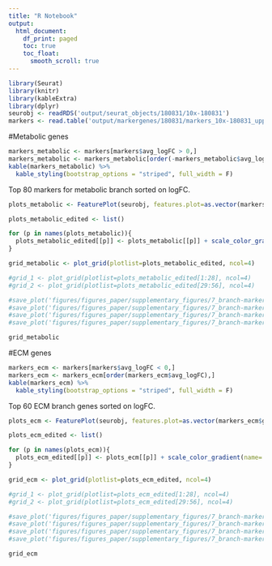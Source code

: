 ```yaml
---
title: "R Notebook"
output:
  html_document:
    df_print: paged
    toc: true
    toc_float: 
      smooth_scroll: true
---
```


```r
library(Seurat)
library(knitr)
library(kableExtra)
library(dplyr)
seurobj <- readRDS('output/seurat_objects/180831/10x-180831')
markers <- read.table('output/markergenes/180831/markers_10x-180831_upperbranch_lowerbranch_negbinom.tsv', header=T)
```

#Metabolic genes

```r
markers_metabolic <- markers[markers$avg_logFC > 0,]
markers_metabolic <- markers_metabolic[order(-markers_metabolic$avg_logFC),]
kable(markers_metabolic) %>%
  kable_styling(bootstrap_options = "striped", full_width = F)
```

Top 80 markers for metabolic branch sorted on logFC.

```r
plots_metabolic <- FeaturePlot(seurobj, features.plot=as.vector(markers_metabolic$gene[1:80]), nCol=4, cols.use=c('gray', 'blue'), no.legend=F, no.axes=T, do.return=T)

plots_metabolic_edited <- list()

for (p in names(plots_metabolic)){
  plots_metabolic_edited[[p]] <- plots_metabolic[[p]] + scale_color_gradient(name='Expr.', low='gray', high='blue', guide='colorbar') + theme(legend.title=element_text(size=9), legend.text=element_text(size=9), legend.key.height = unit(0.6, 'cm'), legend.key.width=unit(0.2, 'cm'))
}

grid_metabolic <- plot_grid(plotlist=plots_metabolic_edited, ncol=4)

#grid_1 <- plot_grid(plotlist=plots_metabolic_edited[1:28], ncol=4)
#grid_2 <- plot_grid(plotlist=plots_metabolic_edited[29:56], ncol=4)

#save_plot('figures/figures_paper/supplementary_figures/7_branch-marker-genes/markers_upper_branch_1-28.pdf', grid_1, base_height=16, base_width=12)
#save_plot('figures/figures_paper/supplementary_figures/7_branch-marker-genes/markers_upper_branch_29_56.pdf', grid_2, base_height=16, base_width=12)
#save_plot('figures/figures_paper/supplementary_figures/7_branch-marker-genes/markers_upper_branch_1-28.png', grid_1, base_height=16, base_width=12)
#save_plot('figures/figures_paper/supplementary_figures/7_branch-marker-genes/markers_upper_branch_29_56.png', grid_2, base_height=16, base_width=12)
```

```r
grid_metabolic
```

#ECM genes

```r
markers_ecm <- markers[markers$avg_logFC < 0,]
markers_ecm <- markers_ecm[order(markers_ecm$avg_logFC),]
kable(markers_ecm) %>%
  kable_styling(bootstrap_options = "striped", full_width = F)
```

Top 60 ECM branch genes sorted on logFC.

```r
plots_ecm <- FeaturePlot(seurobj, features.plot=as.vector(markers_ecm$gene[1:80]), nCol=4, cols.use=c('gray', 'blue'), no.legend=F, no.axes=T, do.return=T)

plots_ecm_edited <- list()

for (p in names(plots_ecm)){
  plots_ecm_edited[[p]] <- plots_ecm[[p]] + scale_color_gradient(name='Expr.', low='gray', high='blue', guide='colorbar') + theme(legend.title=element_text(size=9), legend.text=element_text(size=9), legend.key.height = unit(0.6, 'cm'), legend.key.width=unit(0.2, 'cm'))
}

grid_ecm <- plot_grid(plotlist=plots_ecm_edited, ncol=4)

#grid_1 <- plot_grid(plotlist=plots_ecm_edited[1:28], ncol=4)
#grid_2 <- plot_grid(plotlist=plots_ecm_edited[29:56], ncol=4)

#save_plot('figures/figures_paper/supplementary_figures/7_branch-marker-genes/markers_lower_branch_1-28.pdf', grid_1, base_height=16, base_width=12)
#save_plot('figures/figures_paper/supplementary_figures/7_branch-marker-genes/markers_lower_branch_29_56.pdf', grid_2, base_height=16, base_width=12)
#save_plot('figures/figures_paper/supplementary_figures/7_branch-marker-genes/markers_lower_branch_1-28.png', grid_1, base_height=16, base_width=12)
#save_plot('figures/figures_paper/supplementary_figures/7_branch-marker-genes/markers_lower_branch_29_56.png', grid_2, base_height=16, base_width=12)
```


```r
grid_ecm
```
